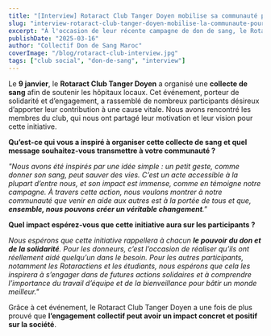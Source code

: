 ```yaml
---
title: "[Interview] Rotaract Club Tanger Doyen mobilise sa communauté pour le don de sang"
slug: "interview-rotaract-club-tanger-doyen-mobilise-la-communaute-pour-le-don-de-sang"
excerpt: "À l'occasion de leur récente campagne de don de sang, le Rotaract Club Tanger Doyen a mobilisé sa communauté avec succès. Lors d'une interview, ils ont partagé leur engagement et l'impact de cette initiative solidaire."
publishDate: "2025-03-16"
author: "Collectif Don de Sang Maroc"
coverImage: "/blog/rotaract-club-interview.jpg"
tags: ["club social", "don-de-sang", "interview"]
---
```


Le **9 janvier**, le **Rotaract Club Tanger Doyen** a organisé une **collecte de sang** afin de soutenir les hôpitaux locaux. Cet événement, porteur de solidarité et d’engagement, a rassemblé de nombreux participants désireux d’apporter leur contribution à une cause vitale. Nous avons rencontré les membres du club, qui nous ont partagé leur motivation et leur vision pour cette initiative.

**Qu’est-ce qui vous a inspiré à organiser cette collecte de sang et quel message souhaitez-vous transmettre à votre communauté ?**

*"Nous avons été inspirés par une idée simple : un petit geste, comme donner son sang, peut sauver des vies. C’est un acte accessible à la plupart d’entre nous, et son impact est immense, comme en témoigne notre campagne. À travers cette action, nous voulons montrer à notre communauté que venir en aide aux autres est à la portée de tous et que, **ensemble, nous pouvons créer un véritable changement**."*

**Quel impact espérez-vous que cette initiative aura sur les participants ?**

*Nous espérons que cette initiative rappellera à chacun **le pouvoir du don et de la solidarité**. Pour les donneurs, c’est l’occasion de réaliser qu’ils ont réellement aidé quelqu’un dans le besoin. Pour les autres participants, notamment les Rotaractiens et les étudiants, nous espérons que cela les inspirera à s’engager dans de futures actions solidaires et à comprendre l’importance du travail d’équipe et de la bienveillance pour bâtir un monde meilleur."*

Grâce à cet événement, le Rotaract Club Tanger Doyen a une fois de plus prouvé que **l’engagement collectif peut avoir un impact concret et positif sur la société**.